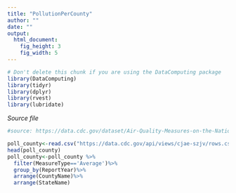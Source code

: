 ```yaml
---
title: "PollutionPerCounty"
author: ""
date: ""
output: 
  html_document:
    fig_height: 3
    fig_width: 5
---
```

<!-- Don't edit in between this line and the one below -->
```r
# Don't delete this chunk if you are using the DataComputing package
library(DataComputing) 
library(tidyr) 
library(dplyr)
library(rvest) 
library(lubridate)
```
*Source file* 
```r
#source: https://data.cdc.gov/dataset/Air-Quality-Measures-on-the-National-Environmental/cjae-szjv

poll_county<-read.csv("https://data.cdc.gov/api/views/cjae-szjv/rows.csv?accessType=DOWNLOAD")
head(poll_county)
poll_county<-poll_county %>%
  filter(MeasureType=='Average')%>%
  group_by(ReportYear)%>%
  arrange(CountyName)%>%
  arrange(StateName)
  
 
```

